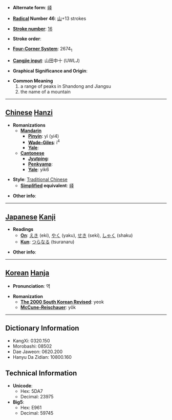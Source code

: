 * '''Alternate form''': [[峄]]

* '''[[Wiktionary:Chinese radical index| Radical]] Number 46''': [[Wiktionary:Chinese radical index 山|山]]+13 strokes

* '''[[Wiktionary:Chinese total strokes index|Stroke number]]''': [[Wiktionary:Chinese total strokes index 16|16]]

* '''Stroke order''': 

* '''[[Wiktionary:Chinese four corner index|Four-Corner System]]''': 2674<sub>1</sub>

* '''[[Wiktionary:Chinese Cangjie index|Cangjie input]]''': 山田中十 (UWLJ)

* '''Graphical Significance and Origin''': 

* '''Common Meaning'''
*#a range of peaks in Shandong and Jiangsu
*# the name of a mountain


----

== [[Chinese]] [[Hanzi]] ==

* '''Romanizations'''
** '''[[Mandarin]]'''
*** '''[[Pinyin]]''': yì (yi4)
*** '''[[Wade-Giles]]''': i<sup>4</sup>
*** '''[[Yale]]''': 
** '''[[Cantonese]]'''
*** '''[[Jyutping]]''':
*** '''[[Penkyamp]]''': 
*** '''[[Yale]]''': yik6

* '''Style''': [[Traditional Chinese]] 
** '''[[Simplified Chinese|Simplified]] equivalent''': [[峄]]

* '''Other info''': 

----

== [[Japanese]] [[Kanji]] ==

* '''Readings'''
** '''[[On]]''': [[えき]] (eki), [[やく]] (yaku), [[せき]] (seki), [[しゃく]] (shaku)
** '''[[Kun]]''': [[つらなる]] (tsuranaru)

* '''Other info''':  

----

== [[Korean]] [[Hanja]] ==

* '''Pronunciation''': 역

* '''Romanization'''
** '''[[The 2000 South Korean Revised Romanization|The 2000 South Korean Revised]]''': yeok
** '''[[McCune-Reischauer]]''': yŏk

----

== Dictionary Information ==

* KangXi: 0320.150
* Morobashi: 08502
* Dae Jaweon: 0620.200
* Hanyu Da Zidian: 10800.160

== Technical Information ==

* '''Unicode''':
** Hex: 5DA7
** Decimal: 23975
* '''Big5''':
** Hex: E961
** Decimal: 59745